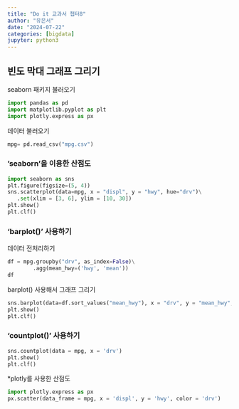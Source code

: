 ```yaml
---
title: "Do it 교과서 챕터8"
author: "유은서"
date: "2024-07-22"
categories: [bigdata]
jupyter: python3
---
```


## 빈도 막대 그래프 그리기
seaborn 패키지 불러오기
```python
import pandas as pd
import matplotlib.pyplot as plt
import plotly.express as px
```
데이터 불러오기
```python
mpg= pd.read_csv("mpg.csv")
```
### 'seaborn'을 이용한 산점도
```python
import seaborn as sns
plt.figure(figsize=(5, 4))
sns.scatterplot(data=mpg, x = "displ", y = "hwy", hue="drv")\
   .set(xlim = [3, 6], ylim = [10, 30])
plt.show()
plt.clf()
```
### 'barplot()' 사용하기
데이터 전처리하기
```python
df = mpg.groupby("drv", as_index=False)\
        .agg(mean_hwy=('hwy', 'mean'))
df
```
barplot() 사용해서 그래프 그리기
```python
sns.barplot(data=df.sort_values("mean_hwy"), x = "drv", y = "mean_hwy", hue = "drv")
plt.show()
plt.clf()
```
### 'countplot()' 사용하기
```python
sns.countplot(data = mpg, x = 'drv')
plt.show()
plt.clf()
```
*plotly를 사용한 산점도
```python
import plotly.express as px
px.scatter(data_frame = mpg, x = 'displ', y = 'hwy', color = 'drv')
```
